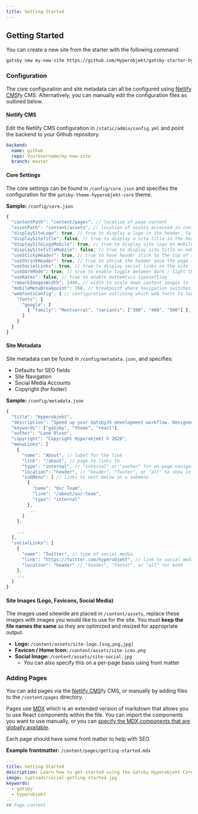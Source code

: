 ```yaml
---
title: Getting Started
---
```


## Getting Started

You can create a new site from the starter with the following command:

```sh
gatsby new my-new-site https://github.com/Hyperobjekt/gatsby-starter-hyperobjekt
```

### Configuration

The core configuration and site metadata can all be configured using [Netlify CMS](https://gatsby-starter-hyperobjekt.netlify.app/admin/)fy CMS. Alternatively, you can manually edit the configuration files as outlined below.

#### Netlify CMS

Edit the Netlify CMS configuration in `/static/admin/config.yml` and point the backend to your Github repository.

```yml
backend:
  name: github
  repo: YourUsername/my-new-site
  branch: master
```

#### Core Settings

The core settings can be found in `/config/core.json` and specifies the configuration for the `gatsby-theme-hyperobjekt-core` theme.

**Sample:** `/config/core.json`

```js
{
  "contentPath": "content/pages", // location of page content
  "assetPath": "content/assets", // location of assets accessed in content (e.g. images, videos, etc)
  "displaySiteLogo": true, // true to display a logo in the header, false for no logo
  "displaySiteTitle": false, // true to display a site title in the header, false for no site title
  "displaySiteLogoMobile": true, // true to display site logo on mobile, false to hide logo on mobile
  "displaySiteTitleMobile": false, // true to display site title on mobile, false to hide site title on mobile
  "useStickyHeader": true, // true to have header stick to the top of the window on scroll
  "useShrinkHeader": true, // true to shrink the header once the page is scrolled
  "useSocialLinks": true, // true to display social links on the site
  "useDarkMode": true, // true to enable toggle between dark / light themese
  "useKatex": false, // true to enable mathemtics typesetting
  "remarkImagesWidth": 1440, // width to scale down content images to
  "mobileMenuBreakpoint": 768, // breakpoint where navigation switches to desktop nav
  "webFontsConfig": { // configuration outlining which web fonts to load from google
    "fonts": {
      "google": [
        { "family": "Montserrat", "variants": ["300", "400", "500"] },
      ]
    }
  }
}

```

#### Site Metadata

Site metadata can be found in `/config/metadata.json`, and specifies:

- Defaults for SEO fields
- Site Navigation
- Social Media Accounts
- Copyright (for footer)

**Sample:** `/config/metadata.json`

```js
{
  "title": "Hyperobjekt",
  "description": "Speed up your GatsbyJS development workflow. Designed as a set of opinionated and advanced themes and starters using MDX and Theme-UI. Incorporates gatsby-theme-hyperobjekt-core.",
  "keywords": ["gatsby", "theme", "react"],
  "author": "Lane Olson",
  "copyright": "Copyright Hyperobjekt © 2020",
  "menuLinks": [
    {
      "name": "About", // label for the link
      "link": "/about", // page to links to
      "type": "internal", // "internal" or "anchor" for on-page navigation
      "location": "header", // "header", "footer", or "all" to show in both
      "subMenu": [ // links to nest below in a submenu
        {
          "name": "Our Team",
          "link": "/about/our-team",
          "type": "internal"
        },
        ...
      ]
    },

    ...
  ],
  "socialLinks": [
    {
      "name": "Twitter", // type of social media
      "link": "https://twitter.com/hyperobjekt", // link to social media account
      "location": "header" // "header", "footer", or "all" for both
    },
    ...
  ]
}

```

#### Site Images (Logo, Favicons, Social Media)

The images used sitewide are placed in `/content/assets`, replace these images with images you would like to use for the site. You must **keep the file names the same** as they are optimized and resized for appropriate output.

- **Logo:** `/content/assets/site-logo.[svg,png,jpg]`
- **Favicon / Home Icon:** `/content/assets/site-icon.png`
- **Social Image:** `/content/assets/site-social.jpg`
  - You can also specify this on a per-page basis using front matter

### Adding Pages

You can add pages via the [Netlify CMS](https://gatsby-starter-hyperobjekt.netlify.app/admin/)fy CMS, or manually by adding files to the `/content/pages` directory.

Pages use [MDX](https://mdxjs.com/) which is an extended version of markdown that allows you to use React components within the file. You can import the components you want to use manually, or you can [specify the MDX components that are globally available](#todo).

Each page should have some front matter to help with SEO.

**Example frontmatter:** `/content/pages/getting-started.mdx`

```yaml
---
title: Getting Started
description: Learn how to get started using the Gatsby Hyperobjekt Core theme
image: /uploads/social-getting-started.jpg
keywords:
  - gatsby
  - hyperobjekt
---
## Page content
```
